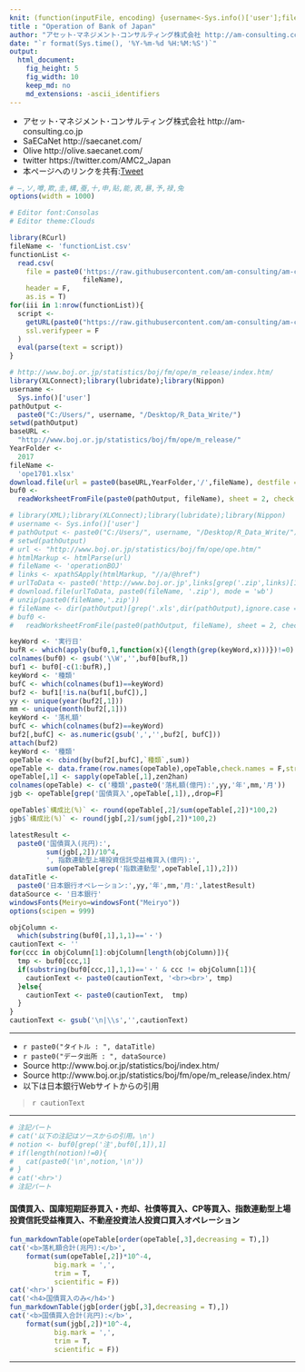 ```yaml
---
knit: (function(inputFile, encoding) {username<-Sys.info()['user'];fileName<-'defaultPath.csv';pathToFile <-paste0('C:/Users/', username,'/Desktop/pathToCSV/');setwd(pathToFile);buf0<-read.csv(fileName,header = F,skip = 0,stringsAsFactor = F,check.names = F,fileEncoding = 'utf-8');timeStamp<-format(Sys.time(),'%Y%m%d%H%M%S');rmarkdown::render(inputFile, encoding = encoding, output_file = paste0('C:/Users/',username,buf0[2,1],'charts/','am-consulting.co.jp-operationBOJ.html')) })
title : "Operation of Bank of Japan"
author: "アセット･マネジメント･コンサルティング株式会社 http://am-consulting.co.jp"
date: "`r format(Sys.time(), '%Y-%m-%d %H:%M:%S')`"
output: 
  html_document:
    fig_height: 5
    fig_width: 10
    keep_md: no
    md_extensions: -ascii_identifiers 
---
```

<link href="http://knowledgevault.saecanet.com/components/rmarkdown-html.css" rel="stylesheet">
<style>.main-container {max-width : 900px;}</style>
<script src="http://knowledgevault.saecanet.com/components/JavascriptCode.js"></script>

- アセット･マネジメント･コンサルティング株式会社 http://am-consulting.co.jp
- SaECaNet http://saecanet.com/
- Olive http://olive.saecanet.com/
- twitter https://twitter.com/AMC2_Japan
- 本ページへのリンクを共有:<a href="https://twitter.com/share" class="twitter-share-button" data-via="AMC2_Japan" data-size="large">Tweet</a> <script>!function(d,s,id){var js,fjs=d.getElementsByTagName(s)[0],p=/^http:/.test(d.location)?'http':'https';if(!d.getElementById(id)){js=d.createElement(s);js.id=id;js.src=p+'://platform.twitter.com/widgets.js';fjs.parentNode.insertBefore(js,fjs);}}(document, 'script', 'twitter-wjs');</script>

```r
# ―,ソ,噂,欺,圭,構,蚕,十,申,貼,能,表,暴,予,禄,兔
options(width = 1000)
```

```r
# Editor font:Consolas
# Editor theme:Clouds
```

```r
library(RCurl)
fileName <- 'functionList.csv'
functionList <-
  read.csv(
    file = paste0('https://raw.githubusercontent.com/am-consulting/am-consulting.github.io/master/csv/',
                  fileName),
    header = F,
    as.is = T)
for(iii in 1:nrow(functionList)){
  script <- 
    getURL(paste0("https://raw.githubusercontent.com/am-consulting/am-consulting.github.io/master/", functionList[iii,1]),
    ssl.verifypeer = F
  )
  eval(parse(text = script))
}
```

```r
# http://www.boj.or.jp/statistics/boj/fm/ope/m_release/index.htm/
library(XLConnect);library(lubridate);library(Nippon)
username <- 
  Sys.info()['user']
pathOutput <- 
  paste0("C:/Users/", username, "/Desktop/R_Data_Write/")
setwd(pathOutput)
baseURL <- 
  "http://www.boj.or.jp/statistics/boj/fm/ope/m_release/"
YearFolder <- 
  2017
fileName <- 
  'ope1701.xlsx'
download.file(url = paste0(baseURL,YearFolder,'/',fileName), destfile = fileName, mode = 'wb')
buf0 <-
  readWorksheetFromFile(paste0(pathOutput, fileName), sheet = 2, check.names = F, header = F)
```

```r
# library(XML);library(XLConnect);library(lubridate);library(Nippon)
# username <- Sys.info()['user']
# pathOutput <- paste0("C:/Users/", username, "/Desktop/R_Data_Write/")
# setwd(pathOutput)
# url <- "http://www.boj.or.jp/statistics/boj/fm/ope/ope.htm/"
# htmlMarkup <- htmlParse(url)
# fileName <- 'operationBOJ'
# links <- xpathSApply(htmlMarkup, "//a/@href")
# urlToData <- paste0('http://www.boj.or.jp',links[grep('.zip',links)[1]])
# download.file(urlToData, paste0(fileName, '.zip'), mode = 'wb')
# unzip(paste0(fileName,'.zip'))
# fileName <- dir(pathOutput)[grep('.xls',dir(pathOutput),ignore.case = T)[1]]
# buf0 <-
#   readWorksheetFromFile(paste0(pathOutput, fileName), sheet = 2, check.names = F, header = F)
```

```r
keyWord <- '実行日'
bufR <- which(apply(buf0,1,function(x){(length(grep(keyWord,x)))})!=0)
colnames(buf0) <- gsub('\\W','',buf0[bufR,])
buf1 <- buf0[-c(1:bufR),]
keyWord <- '種類'
bufC <- which(colnames(buf1)==keyWord)
buf2 <- buf1[!is.na(buf1[,bufC]),]
yy <- unique(year(buf2[,1]))
mm <- unique(month(buf2[,1]))
keyWord <- '落札額'
bufC <- which(colnames(buf2)==keyWord)
buf2[,bufC] <- as.numeric(gsub(',','',buf2[, bufC]))
attach(buf2)
keyWord <- '種類'
opeTable <- cbind(by(buf2[,bufC],`種類`,sum))
opeTable <- data.frame(row.names(opeTable),opeTable,check.names = F,stringsAsFactors = F,row.names = NULL)
opeTable[,1] <- sapply(opeTable[,1],zen2han)
colnames(opeTable) <- c('種類',paste0('落札額(億円):',yy,'年',mm,'月'))
jgb <- opeTable[grep('国債買入',opeTable[,1]),,drop=F]
```

```r
opeTable$`構成比(%)` <- round(opeTable[,2]/sum(opeTable[,2])*100,2)
jgb$`構成比(%)` <- round(jgb[,2]/sum(jgb[,2])*100,2)
```

```r
latestResult <-
  paste0('国債買入(兆円):',
         sum(jgb[,2])/10^4,
         ', 指数連動型上場投資信託受益権買入(億円):',
         sum(opeTable[grep('指数連動型',opeTable[,1]),2]))
dataTitle <- 
  paste0('日本銀行オペレーション:',yy,'年',mm,'月:',latestResult)
dataSource <- '日本銀行'
windowsFonts(Meiryo=windowsFont("Meiryo"))
options(scipen = 999)
```

```r
objColumn <-
  which(substring(buf0[,1],1,1)=='・')
cautionText <- ''
for(ccc in objColumn[1]:objColumn[length(objColumn)]){
  tmp <- buf0[ccc,1]
  if(substring(buf0[ccc,1],1,1)=='・' & ccc != objColumn[1]){
    cautionText <- paste0(cautionText, '<br><br>', tmp)
  }else{
    cautionText <- paste0(cautionText,  tmp)
  }
}
cautionText <- gsub('\n|\\s','',cautionText)
```

***

- `r paste0("タイトル : ", dataTitle)`
- `r paste0("データ出所 : ", dataSource)`
- Source http://www.boj.or.jp/statistics/boj/index.htm/
- Source http://www.boj.or.jp/statistics/boj/fm/ope/m_release/index.htm/
- 以下は日本銀行Webサイトからの引用

<blockquote>

`r cautionText`

</blockquote>

***

```r
# 注記パート
# cat('以下の注記はソースからの引用。\n')
# notion <- buf0[grep('注',buf0[,1]),1]
# if(length(notion)!=0){
#   cat(paste0('\n',notion,'\n'))
# }  
# cat('<hr>')
# 注記パート
```

#### 国債買入、国庫短期証券買入・売却、社債等買入、CP等買入、指数連動型上場投資信託受益権買入、不動産投資法人投資口買入オペレーション

```r
fun_markdownTable(opeTable[order(opeTable[,3],decreasing = T),])
cat('<b>落札額合計(兆円):</b>',
    format(sum(opeTable[,2])*10^-4,
           big.mark = ',', 
           trim = T, 
           scientific = F))
cat('<hr>')
cat('<h4>国債買入のみ</h4>')
fun_markdownTable(jgb[order(jgb[,3],decreasing = T),])
cat('<b>国債買入合計(兆円):</b>',
    format(sum(jgb[,2])*10^-4,
           big.mark = ',',
           trim = T,
           scientific = F))
```

***
<script>MakeNegative();</script>
<script>
  (function(i,s,o,g,r,a,m){i['GoogleAnalyticsObject']=r;i[r]=i[r]||function(){
  (i[r].q=i[r].q||[]).push(arguments)},i[r].l=1*new Date();a=s.createElement(o),
  m=s.getElementsByTagName(o)[0];a.async=1;a.src=g;m.parentNode.insertBefore(a,m)
  })(window,document,'script','https://www.google-analytics.com/analytics.js','ga');

  ga('create', 'UA-3077339-5', 'auto');
  ga('send', 'pageview');

</script>
